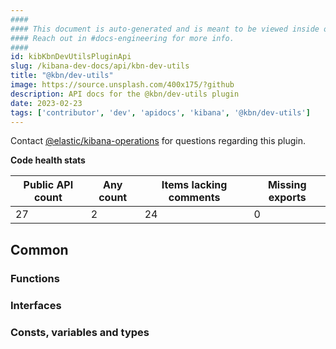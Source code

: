 ```yaml
---
####
#### This document is auto-generated and is meant to be viewed inside our experimental, new docs system.
#### Reach out in #docs-engineering for more info.
####
id: kibKbnDevUtilsPluginApi
slug: /kibana-dev-docs/api/kbn-dev-utils
title: "@kbn/dev-utils"
image: https://source.unsplash.com/400x175/?github
description: API docs for the @kbn/dev-utils plugin
date: 2023-02-23
tags: ['contributor', 'dev', 'apidocs', 'kibana', '@kbn/dev-utils']
---
```




Contact [@elastic/kibana-operations](https://github.com/orgs/elastic/teams/kibana-operations) for questions regarding this plugin.

**Code health stats**

| Public API count  | Any count | Items lacking comments | Missing exports |
|-------------------|-----------|------------------------|-----------------|
| 27 | 2 | 24 | 0 |

## Common

### Functions
<DocDefinitionList data={kbnDevUtilsObj.common.functions}/>

### Interfaces
<DocDefinitionList data={kbnDevUtilsObj.common.interfaces}/>

### Consts, variables and types
<DocDefinitionList data={kbnDevUtilsObj.common.misc}/>

